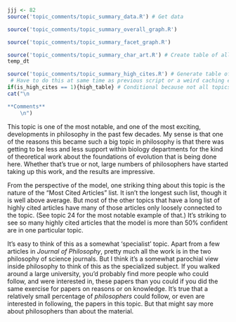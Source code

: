 ```r
jjj <- 82
source('topic_comments/topic_summary_data.R') # Get data
```

```r
source('topic_comments/topic_summary_overall_graph.R')
```

```r
source('topic_comments/topic_summary_facet_graph.R')
```

```r
source('topic_comments/topic_summary_char_art.R') # Create table of all articles in topic
temp_dt
```

```r
source('topic_comments/topic_summary_high_cites.R') # Generate table of highly cited articles. 
 # Have to do this at same time as previous script or a weird caching error occurs.
if(is_high_cites == 1){high_table} # Conditional because not all topics have high cites
cat("\n

**Comments**
	\n")
```

This topic is one of the most notable, and one of the most exciting, developments in philosophy in the past few decades. My sense is that one of the reasons this became such a big topic in philosophy is that there was getting to be less and less support within biology departments for the kind of theoretical work about the foundations of evolution that is being done here. Whether that's true or not, large numbers of philosophers have started taking up this work, and the results are impressive.

From the perspective of the model, one striking thing about this topic is the nature of the "Most Cited Articles" list. It isn't the longest such list, though it is well above average. But most of the other topics that have a long list of highly cited articles have many of those articles only loosely connected to the topic. (See topic 24 for the most notable example of that.) It's striking to see so many highly cited articles that the model is more than 50% confident are in one particular topic.

It's easy to think of this as a somewhat 'specialist' topic. Apart from a few articles in _Journal of Philosophy_, pretty much all the work is in the two philosophy of science journals. But I think it's a somewhat parochial view inside philosophy to think of this as the specialized subject. If you walked around a large university, you'd probably find more people who could follow, and were interested in, these papers than you could if you did the same exercise for papers on reasons or on knowledge. It's true that a relatively small percentage of _philosophers_ could follow, or even are interested in following, the papers in this topic. But that might say more about philosophers than about the material.